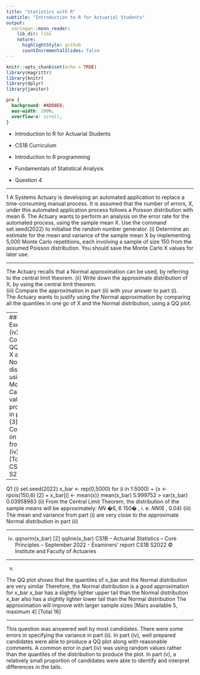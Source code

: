 ```yaml
---
title: "Statistics with R"
subtitle: "Introduction to R for Actuarial Students"
output:
  xaringan::moon_reader:
    lib_dir: libs
    nature:
      highlightStyle: github
      countIncrementalSlides: false
---
```


```r
knitr::opts_chunk$set(echo = TRUE)
library(magrittr)
library(knitr)
library(dplyr)
library(janitor)


```

```css
pre {
  background: #ADD8E6;
  max-width: 100%;
  overflow-x: scroll;
}
```

* Introduction to R for Actuarial Students

* CS1B Curriculum

* Introduction to R programming
* Fundamentals of Statistical Analysis

* Question 4

---

1 A Systems Actuary is developing an automated application to replace a 
time-consuming manual process. It is assumed that the number of errors, X, under this 
automated application process follows a Poisson distribution with mean 6. The 
Actuary wants to perform an analysis on the error rate for the automated process, 
using the sample mean X. 
Use the command set.seed(2022) to initialise the random number generator. 
(i) Determine an estimate for the mean and variance of the sample mean X by 
implementing 5,000 Monte Carlo repetitions, each involving a sample of size 
150 from the assumed Poisson distribution. You should save the Monte Carlo 
X values for later use. 

---

The Actuary recalls that a Normal approximation can be used, by referring to the 
central limit theorem. 
(ii) Write down the approximate distribution of X, by using the central limit 
theorem.  
(iii) Compare the approximation in part (ii) with your answer to part (i).  
The Actuary wants to justify using the Normal approximation by comparing all the 
quantiles in one go of X and the Normal distribution, using a QQ plot. 

---
### Exercises
(iv) Construct a QQ plot for X and the Normal distribution, using the Monte Carlo 
X values produced in part (i). [3] 
(v) Comment on the plot from part (iv). [4] 
 [Total 16] 
CS1B S2022–3 

---

Q1
(i)
set.seed(2022)
x_bar <- rep(0,5000) 
for (i in 1:5000) 
+ {x <- rpois(150,6) [2]
+ x_bar[i] <- mean(x)} 
mean(x_bar) 
 5.999752 
> var(x_bar) 
 0.03958983 
(ii)
From the Central Limit Theorem, the distribution of the sample means will be
approximately:
𝑁𝑁 �6, 6
150� , i. e. 𝑁𝑁(6 , 0.04) 
(iii)
The mean and variance from part (i) are very close to the approximate Normal 
distribution in part (ii) 

---

(iv)
qqnorm(x_bar) [2]
qqline(x_bar)
CS1B – Actuarial Statistics – Core Principles – September 2022 - Examiners’ report
CS1B S2022 © Institute and Faculty of Actuaries


---

(v)

The QQ plot shows that the quantiles of x_bar and the Normal distribution are very 
similar 
Therefore, the Normal distribution is a good approximation for x_bar 
x_bar has a slightly lighter upper tail than the Normal distribution 
x_bar also has a slightly lighter lower tail than the Normal distribution 
The approximation will improve with larger sample sizes 
[Mars available 5, maximum 4]
[Total 16]

---
This question was answered well by most candidates. 
There were some errors in specifying the variance in part (ii).
In part (iv), well prepared candidates were able to produce a QQ plot along with 
reasonable comments. A common error in part (iv) was using random values rather than 
the quantiles of the distribution to produce the plot.
In part (v), a relatively small proportion of candidates were able to identify and interpret 
differences in the tails.
